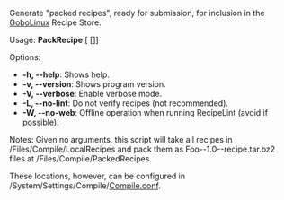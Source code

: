 Generate "packed recipes", ready for submission, for inclusion in the [[GoboLinux]] Recipe Store.

Usage: '''PackRecipe''' [<program> [<version>]]

Options:
* '''-h, --help''': Shows help.
* '''-v, --version''': Shows program version.
* '''-V, --verbose''': Enable verbose mode.
* '''-L, --no-lint''': Do not verify recipes (not recommended).
* '''-W, --no-web''':  Offline operation when running RecipeLint (avoid if possible).

Notes:
Given no arguments, this script will take all recipes in
/Files/Compile/LocalRecipes and pack them as Foo--1.0--recipe.tar.bz2
files at /Files/Compile/PackedRecipes.

These locations, however, can be configured in /System/Settings/Compile/[[Compile.conf]].

{{Compile}}
